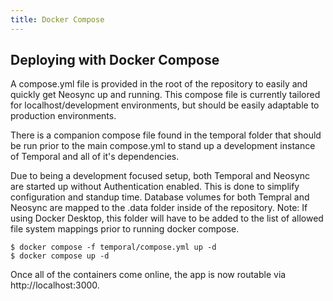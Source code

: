 ```yaml
---
title: Docker Compose
---
```


## Deploying with Docker Compose

A compose.yml file is provided in the root of the repository to easily and quickly get Neosync up and running.
This compose file is currently tailored for localhost/development environments, but should be easily adaptable to production environments.

There is a companion compose file found in the temporal folder that should be run prior to the main compose.yml to stand up a development instance of Temporal and all of it's dependencies.

Due to being a development focused setup, both Temporal and Neosync are started up without Authentication enabled. This is done to simplify configuration and standup time.
Database volumes for both Tempral and Neosync are mapped to the .data folder inside of the repository. Note: If using Docker Desktop, this folder will have to be added to the list of allowed file system mappings prior to running docker compose.

```
$ docker compose -f temporal/compose.yml up -d
$ docker compose up -d
```

Once all of the containers come online, the app is now routable via http://localhost:3000.
